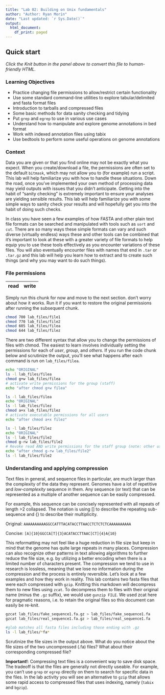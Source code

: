 ```yaml
---
title: "Lab 02: Building on Unix fundamentals"
author: "Author: Ryan Morin"
date: "Last updated: `r Sys.Date()`"
output:
  html_document:
    df_print: paged
---
```


## Quick start

*Click the Knit button in the panel above to convert this file to human-friendly HTML.* 

### Learning Objectives

- Practice changing file permissions to allow/restrict certain functionality
- Use some standard command-line utilities to explore tabular/delimited and fasta format files
- Introduction to tarballs and compressed files
- Some basic methods for data sanity checking and tidying 
- Put `grep` and `egrep` to use in various use cases
- Understand how to manipulate and explore genome annotations in bed format
- Work with indexed annotation files using tabix
- Use bedtools to perform some useful operations on genome annotations

### Context

Data you are given or that you find online may not be exactly what you expect. When you create/download a file, the permissions are often set to the default `bitmask`, which may not allow you to (for example) run a script. This lab will help familiarize you with how to handle these situations. Down the road, once you've implemented your own method of processing data may yield outputs with issues that you didn't anticipate. Getting into the habit of "sanity checking" is extremely important to ensure your analyses are yielding sensible results. This lab will help familiarize you with some simple ways to sanity check your results and will hopefully get you into the habit of doing such checks. 

In class you have seen a few examples of how FASTA and other plain text file formats can be searched and manipulated with tools such as `sort` and `cut`. There are so many ways these simple formats can vary and such diverse (virtually endless) ways these and other tools can be combined that it's important to look at these with a greater variety of file formats to help equip you to use these tools effectively as you encounter variations of these files. You will also eventually encounter files with names that end in `.tar` or `.tar.gz` and this lab will help you learn how to extract and to create such things (and why you may want to do such things).

### File permissions
|read|write|execute|
|-|-|

Simply run this chunk for now and move to the next section. don't worry about how it works. Run it if you want to restore the original permissions after running the subsequent chunk.
```bash
chmod 700 lab_files/file1
chmod 770 lab_files/file2
chmod 605 lab_files/filea
chmod 644 lab_files/filez
```

There are two different syntax that allow you to change the permissions of files with chmod. The easiest to learn involves individually setting the permissions for each of *user*, *group*, and *others*. If you run the code chunk below and scrutinize the output, you'll see what happens after each command is run on `lab_files/filea`.

```bash
echo "ORIGINAL"
ls -l lab_files/filea
chmod g+w lab_files/filea
# activate write permissions for the group (staff)
echo "after chmod g+w filea"

ls -l lab_files/filea
echo "ORIGINAL"
ls -l lab_files/filez
chmod a+x lab_files/filez
# activate executable permissions for all users
echo "after chmod a+x filez"

ls -l lab_files/filez
echo "ORIGINAL"
ls -l lab_files/file2
chmod g-rw lab_files/file2
# Revoke read AND write permissions for the staff group (note: other users already don't have read permissions)
echo "after chmod g-rw lab_files/file2"
ls -l lab_files/file2

```

### Understanding and applying compression

Text files in general, and sequence files in particular, are much larger than the complexity of the data they represent. Genomes have a lot of repetitive and *low-complexity* sequence in them. Any sequence (or text) that can be represented as a multiple of another sequence can be easily compressed. 

For example, this sequence can be concisely represented with all repeats of length >2 collapsed. The notation is using [] to describe the repeating sub-sequence and {} to describe their multiplicity. 


Original:
`AAAAAAAAAAGGCCATTTACATACCTTAACCTCTCTCTCAAAAAAAAAA`

Concise:
`[A]{10}GGCCA[T]{3}ACATACCTTAAC[CT]{4}A{10}`


This reformatting may not feel like a huge reduction in file size but keep in mind that the genome has quite large repeats in many places. Compression can also recognize other patterns in text allowing algorithms to further reduce the file size, e.g. by utilizing a better encoding when there is a limited number of characters present. The compression we tend to use in research is lossless, meaning that we lose no information during the compression and the process is entirely reversible. Let's look at a few examples and how they work in reality. This lab contains two fasta files that were each compressed with `gzip`. Knitting this markdown will decompress them to new files using `zcat`. To decompress them to files with their original name (minus the `.gz` suffix), we would use `gunzip FILE`. We used zcat here for pragmatic reasons, i.e. to retain the original files so this document can easily be re-knit. 

```bash
gzcat lab_files/fake_sequence1.fa.gz > lab_files/fake_sequence1.fa
gzcat lab_files/real_sequence1.fa.gz > lab_files/real_sequence1.fa

#glob matches all fasta files including those ending with .gz
ls -l lab_files/*fa*

```

Scrutinize the file sizes in the output above. What do you notice about the file sizes of the two uncompressed (.fa) files? What about their corresponding compressed file? 

**Important!**: Compressing text files is a convenient way to save disk space. The tradeoff is that the files are generally not directly useable. For example, you can't use `grep` or `egrep` directly on them to search for specific data in the files. In the lab activity you will see an alternative to `gzip` that allows some rapid access to compressed files that uses indexing, namely (`tabix` and `bgzip`). 





